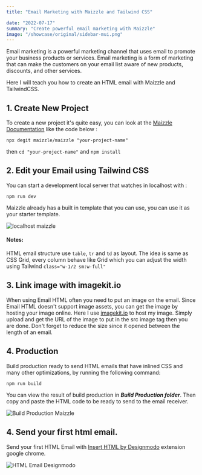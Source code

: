 ```yaml
---
title: "Email Marketing with Maizzle and Tailwind CSS"

date: "2022-07-17"
summary: "Create powerful email marketing with Maizzle"
image: "/showcase/original/sidebar-mui.png"
---
```


Email marketing is a powerful marketing channel that uses email to promote your business products or services. Email marketing is a form of marketing that can make the customers on your email list aware of new products, discounts, and other services.

Here I will teach you how to create an HTML email with Maizzle and TailwindCSS.

## 1. Create New Project

To create a new project it's quite easy, you can look at the [Maizzle Documentation](https://maizzle.com/docs/installation) like the code below :

```
npx degit maizzle/maizzle "your-project-name"
```

then `cd "your-project-name"` and `npm install`

## 2. Edit your Email using Tailwind CSS

You can start a development local server that watches in localhost with :

```
npm run dev
```

Maizzle already has a built in template that you can use, you can use it as your starter template.

![localhost maizzle](https://dev-to-uploads.s3.amazonaws.com/uploads/articles/0c83p0m69uk6ej731a4f.JPG)

#### Notes:

HTML email structure use `table`, `tr` and `td` as layout. The idea is same as CSS Grid, every column behave like Grid which you can adjust the width using Tailwind `class="w-1/2 sm:w-full"`

## 3. Link image with imagekit.io

When using Email HTML often you need to put an image on the email. Since Email HTML doesn't support image assets, you can get the image by hosting your image online. Here I use [imagekit.io]() to host my image. Simply upload and get the URL of the image to put in the src image tag then you are done. Don't forget to reduce the size since it opened between the length of an email.

## 4. Production

Build production ready to send HTML emails that have inlined CSS and many other optimizations, by running the following command:

```
npm run build
```

You can view the result of build production in **_Build Production folder_**. Then copy and paste the HTML code to be ready to send to the email receiver.

![Build Production Maizzle](https://dev-to-uploads.s3.amazonaws.com/uploads/articles/4ipbww82fxbg72nt6al4.JPG)

## 4. Send your first html email.

Send your first HTML Email with [Insert HTML by Designmodo](https://chrome.google.com/webstore/detail/insert-html-by-designmodo/bcflbfdlpegakpncdgmejelcolhmfkjh) extension google chrome.

![HTML Email Designmodo](https://dev-to-uploads.s3.amazonaws.com/uploads/articles/fb3gi06e4h4lt1ae7e3v.JPG)
